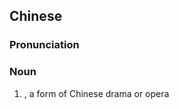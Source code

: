 {{also|杂剧}}
==Chinese==
{{zh-forms|s=杂剧}}
{{wikipedia|lang=zh}}

===Pronunciation===
{{zh-pron
|m=zájù
|c=zaap6 kek6
|cat=n
}}

===Noun===
{{zh-noun}}

# {{lb|zh|opera}} ''{{w|Zaju}}'', a form of Chinese drama or opera